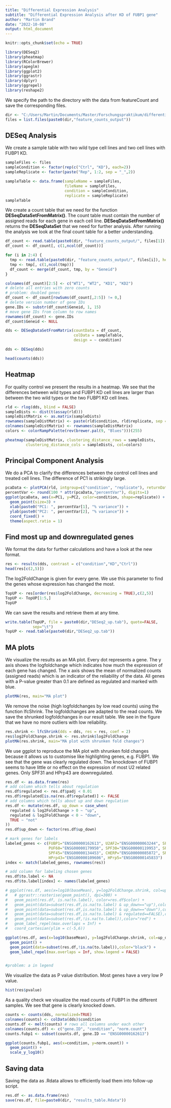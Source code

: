 ```yaml
---
title: "Differential Expression Analysis"
subtitle: "Differential Expression Analysis after KD of FUBP1 gene"
author: "Martin Brand"
date: "2022-10-08"
output: html_document
---
```


```r
knitr::opts_chunk$set(echo = TRUE)
```

```r
library(DESeq2)
library(pheatmap)
library(RColorBrewer)
library(apeglm)
library(ggplot2)
library(ggrastr)
library(dplyr)
library(ggrepel)
library(reshape2)
```

We specify the path to the directory with the data from featureCount and save
the corresponding files.
```r
dir <- "C:/Users/Martin/Documents/Master/Forschungspraktikum/differential_expression_analysis/project/data/"
files = list.files(paste0(dir,"feature_counts_output"))
```

## DESeq Analysis
We create a sample table with two wild type cell lines and two cell lines with
FUBP1 KD.
```r
sampleFiles <- files
sampleCondition <- factor(rep(c("Ctrl", "KD"), each=2))
sampleReplicate <- factor(paste("Rep", 1:2, sep = "_",2))

sampleTable <- data.frame(sampleName = sampleFiles,
                          fileName = sampleFiles,
                          condition = sampleCondition,
                          replicate = sampleReplicate)
sampleTable
```


We create a count table that we need for the function 
**DESeqDataSetFromMatrix()**. The count table must contain the number of assigned
reads for each gene in each cell line. **DESeqDataSetFromMatrix()** returns the
**DESeqDataSet** that we need for further analysis. After running the analysis
we look at the final count table for a better understanding.

```r
df_count <- read.table(paste0(dir, "feature_counts_output/", files[1]), header = T) 
df_count <- df_count[, c(1,ncol(df_count))]

for (i in 2:4) {
  tmp <- read.table(paste0(dir, "feature_counts_output/", files[i]), header = T)
  tmp <- tmp[, c(1,ncol(tmp))]
  df_count <- merge(df_count, tmp, by = "Geneid")
}

colnames(df_count)[2:5] <- c("WT1", "WT2", "KD1", "KD2")
# delete all entries with zero counts
# problem: doubled genes
df_count <- df_count[rowSums(df_count[,2:5]) != 0,]
# delete version number of gene IDs
gene.IDs <- substr(df_count$Geneid, 1, 15)
# move gene IDs from column to row names
rownames(df_count) <- gene.IDs 
df_count$Geneid <- NULL

dds <- DESeqDataSetFromMatrix(countData = df_count,
                              colData = sampleTable,
                              design = ~ condition)

dds <- DESeq(dds)

head(counts(dds))
```

## Heatmap
For quality control we present the results in a heatmap. We see that the differences between wild types and FUBP1 KD cell lines are larger than between the two wild types or the two FUBP1 KD cell lines.
```r
rld <- rlog(dds, blind = FALSE)
sampleDists <- dist(t(assay(rld)))
sampleDistMatrix <- as.matrix(sampleDists)
rownames(sampleDistMatrix) <- paste(rld$condition, rld$replicate, sep = "-")
colnames(sampleDistMatrix) <- rownames(sampleDistMatrix)
colors <- colorRampPalette(rev(brewer.pal(9, "Blues")))(255)

pheatmap(sampleDistMatrix, clustering_distance_rows = sampleDists,
         clustering_distance_cols = sampleDists, col=colors)
```

## Principal Component Analysis
We do a PCA to clarify the differences between the control cell lines and treated cell lines. The difference of PC1 is strikingly large. 
```r
pcaData <- plotPCA(rld, intgroup=c("condition", "replicate"), returnData=TRUE)
percentVar <- round(100 * attr(pcaData,"percentVar"), digits=1)
ggplot(pcaData, aes(x=PC1, y=PC2, color=condition, shape=replicate)) +
  geom_point(size=3) +
  xlab(paste0("PC1: ", percentVar[1], "% variance")) +
  ylab(paste0("PC2: ", percentVar[2], "% variance")) +
  coord_fixed() +
  theme(aspect.ratio = 1)
```

## Find most up and downregulated genes
We format the data for further calculations and have a look at the new format.
```r
res <- results(dds, contrast = c("condition","KD","Ctrl"))
head(res[c(2,5)])
```

The log2FoldChange is given for every gene. We use this parameter to find the
genes whose expression has changed the most.
```r
TopUP <- res[order(res$log2FoldChange, decreasing = TRUE),c(2,5)]
TopUP <- TopUP[1:5,]
TopUP
```

We can save the results and retrieve them at any time.
```r
write.table(TopUP, file = paste0(dir,"DESeq2_up.tab"), quote=FALSE,
            sep="\t")
TopUP <- read.table(paste0(dir,"DESeq2_up.tab"))
```

## MA plots
We visualize the results as an MA plot. Every dot represents a gene. The y axis shows the logfoldchange which indicates how much the expression of each gene has changed. The x axis shows the mean of normalized counts (assigned reads) which is an indicator of the reliability of the data. All genes with a P-value greater than 0.1 are defined as regulated and marked with blue.
```r
plotMA(res, main="MA plot")
```

We remove the noise (high logfoldchanges by low read counts) using the function lfcShrink. The logfoldchanges are adapted to the read counts. We save the shrunked logfoldchanges in our result table. We see in the figure that we have no more outliers with low reliability. 
```r
res.shrink <- lfcShrink(dds = dds, res = res, coef = 2)
res$log2FoldChange.shrink <- res.shrink$log2FoldChange
plotMA(res.shrink, main="MA plot with shrunken fold changes")
```

We use ggplot to reproduce the MA plot with shrunken fold changes because it allows us to customise like highlighting genes, e.g. FUBP1. We see that the gene was clearly regulated down. The knockdown of FUBP1 seems to have little or no effect on the expression of most U2 related genes. Only SPF31 and HPrp43 are downregulated.
```r
res.df <- as.data.frame(res)
# add column which tells about regulation
res.df$regulated <- res.df$padj < 0.01
res.df$regulated[is.na(res.df$regulated)] <- FALSE
# add columns which tells about up and down regulation
res.df <- mutate(res.df, up_down = case_when(
  regulated & log2FoldChange > 0 ~ "up",
  regulated & log2FoldChange < 0 ~ "down",
  TRUE ~ "not"
))
res.df$up_down <- factor(res.df$up_down)

# mark genes for labels
labeled_genes <- c(FUBP1="ENSG00000162613", U2AF2="ENSG00000063244", SF1="ENSG00000168066",
                   PUF60="ENSG00000179950", SPF30="ENSG00000119953", SPF31="ENSG00000126698",
                   SPF45="ENSG00000134453", CHERP="ENSG00000085872", SR140="ENSG00000241537",
                   HPrp43="ENSG00000109606", HPrp5="ENSG00000145833")
index <- match(labeled_genes, rownames(res))

# add column for labeling chosen genes
res.df$to.label <- NA
res.df$to.label[index] <- names(labeled_genes)

# ggplot(res.df, aes(x=log10(baseMean), y=log2FoldChange.shrink, col=up_down, label=to.label)) +
#   # ggrastr::rasterise(geom_point(), dpi=300) +
#   geom_point(res.df, is.na(to.label), color=res.df$color) +
#   geom_point(data=subset(res.df,is.na(to.label) & up_down=="up"),color="blue") +
#   geom_point(data=subset(res.df,is.na(to.label) & up_down=="down"),color="deepskyblue") +
#   geom_point(data=subset(res.df,is.na(to.label) & regulated==FALSE),color="darkgrey") +
#   geom_point(data=subset(res.df,!is.na(to.label)),color="red") +
#   geom_label_repel(max.overlaps = Inf) +
#   coord_cartesian(ylim = c(-5,6))

ggplot(res.df, aes(x=log10(baseMean), y=log2FoldChange.shrink, col=up_down, label=to.label))+
  geom_point() +
  geom_point(data=subset(res.df,!is.na(to.label)),color="black") +
  geom_label_repel(max.overlaps = Inf, show.legend = FALSE)


#problem: a in legend


```

We visualize the data as P value distribution. Most genes have a very low
P value. 
```r
hist(res$pvalue)
```

As a quality check we visualize the read counts of FUBP1 in the different samples. We see that gene is clearly knocked down. 
```r
counts <- counts(dds, normalized=TRUE)
colnames(counts) <- colData(dds)$condition
counts.df <- melt(counts) # rows all columns under each other
colnames(counts.df) <- c("gene.ID", "condition", "norm.count")
counts.fubp1 <- subset(counts.df, gene.ID == "ENSG00000162613")

ggplot(counts.fubp1, aes(x=condition, y=norm.count)) + 
  geom_point() +
  scale_y_log10() 
```

## Saving data
Saving the data as .Rdata allows to efficiently load them into follow-up script.
```r
res.df <- as.data.frame(res)
save(res.df, file=paste0(dir, "results_table.Rdata"))
```
